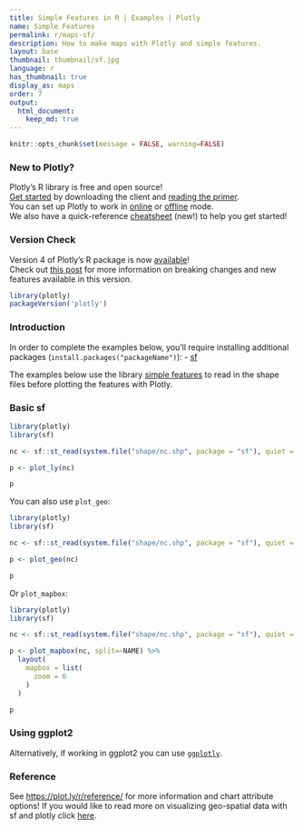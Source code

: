 ```yaml
---
title: Simple Features in R | Examples | Plotly
name: Simple Features
permalink: r/maps-sf/
description: How to make maps with Plotly and simple features.
layout: base
thumbnail: thumbnail/sf.jpg
language: r
has_thumbnail: true
display_as: maps
order: 7
output:
  html_document:
    keep_md: true
---
```


```r
knitr::opts_chunk$set(message = FALSE, warning=FALSE)
```

### New to Plotly?

Plotly's R library is free and open source!<br>
[Get started](https://plot.ly/r/getting-started/) by downloading the client and [reading the primer](https://plot.ly/r/getting-started/).<br>
You can set up Plotly to work in [online](https://plot.ly/r/getting-started/#hosting-graphs-in-your-online-plotly-account) or [offline](https://plot.ly/r/offline/) mode.<br>
We also have a quick-reference [cheatsheet](https://images.plot.ly/plotly-documentation/images/r_cheat_sheet.pdf) (new!) to help you get started!

### Version Check

Version 4 of Plotly's R package is now [available](https://plot.ly/r/getting-started/#installation)!<br>
Check out [this post](http://moderndata.plot.ly/upgrading-to-plotly-4-0-and-above/) for more information on breaking changes and new features available in this version.

```r
library(plotly)
packageVersion('plotly')
```

### Introduction

In order to complete the examples below, you'll require installing additional packages (`install.packages("packageName")`):
- [sf](https://github.com/r-spatial/sf)

The examples below use the library [simple features](https://r-spatial.github.io/sf/) to read in the shape files before plotting the features with Plotly.

### Basic sf 

``` r
library(plotly)
library(sf)

nc <- sf::st_read(system.file("shape/nc.shp", package = "sf"), quiet = TRUE)

p <- plot_ly(nc)

p
```

You can also use `plot_geo`:

``` r
library(plotly)
library(sf)

nc <- sf::st_read(system.file("shape/nc.shp", package = "sf"), quiet = TRUE)

p <- plot_geo(nc)

p
```

Or `plot_mapbox`:

``` r
library(plotly)
library(sf)

nc <- sf::st_read(system.file("shape/nc.shp", package = "sf"), quiet = TRUE)

p <- plot_mapbox(nc, split=~NAME) %>%
  layout(
    mapbox = list(
      zoom = 6
    )
  )

p
```

### Using ggplot2

Alternatively, if working in ggplot2 you can use [`ggplotly`](https://plot.ly/ggplot2/maps-sf/).

### Reference

See [https://plot.ly/r/reference/](https://plot.ly/r/reference/) for more information and chart attribute options! If you would like to read more on visualizing geo-spatial data with sf and plotly click [here](https://blog.cpsievert.me/2018/03/30/visualizing-geo-spatial-data-with-sf-and-plotly/).
